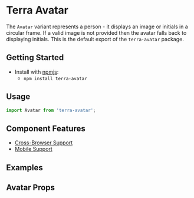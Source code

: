 


<Badge />

# Terra Avatar

The `Avatar` variant represents a person - it displays an image or initials in a circular frame. If a valid image is not provided then the avatar falls back to displaying initials. This is the default export of the `terra-avatar` package.

## Getting Started

- Install with [npmjs](https://www.npmjs.com):
  - `npm install terra-avatar`

## Usage

```jsx
import Avatar from 'terra-avatar';
```

## Component Features

 * [Cross-Browser Support](https://engineering.cerner.com/terra-ui/about/terra-ui/component-standards#cross-browser-support)
 * [Mobile Support](https://engineering.cerner.com/terra-ui/about/terra-ui/component-standards#mobile-support)

## Examples
<AvatarUser title="Default - Fallback Icon" />
<AvatarOneInitial title="Initials (1)" />
<AvatarTwoInitials title="Initials (2)" />
<AvatarIsDeceased title="Is Deceased" />
<AvatarImage title="Image" />
<AvatarSize title="Override Size" />
<AvatarColorVariants title="Toggle Color Variants - Theme Specific" />

## Avatar Props
<AvatarPropsTable />
